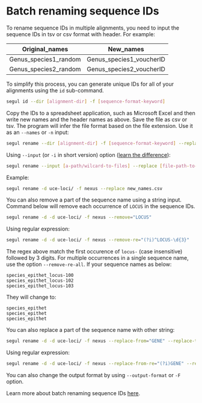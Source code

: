 # Batch renaming sequence IDs

To rename sequence IDs in multiple alignments, you need to input the sequence IDs in tsv or csv format with header. For example:

| Original_names        | New_names                |
| --------------------- | ------------------------ |
| Genus_species1_random | Genus_species1_voucherID |
| Genus_species2_random | Genus_species2_voucherID |

To simplify this process, you can generate unique IDs for all of your alignments using the `id` sub-command.

```Bash
segul id --dir [alignment-dir] -f [sequence-format-keyword]
```

Copy the IDs to a spreadsheet application, such as Microsoft Excel and then write new names and the header names as above. Save the file as csv or tsv. The program will infer the file format based on the file extension. Use it as an `--names` or `-n` input:

```Bash
segul rename --dir [alignment-dir] -f [sequence-format-keyword] --replace [file-path-to-IDs]
```

Using `--input` (or `-i` in short version) option ([learn the difference](https://github.com/hhandika/segul/wiki/4.-Command-Options#input-options)):

```Bash
segul rename --input [a-path/wilcard-to-files] --replace [file-path-to-IDs]
```

Example:

```Bash
segul rename -d uce-loci/ -f nexus --replace new_names.csv
```

You can also remove a part of the sequence name using a string input. Command below will remove each occurrence of `LOCUS` in the sequence IDs.

```Bash
segul rename -d -d uce-loci/ -f nexus --remove="LOCUS"
```

Using regular expression:

```Bash
segul rename -d -d uce-loci/ -f nexus --remove-re="(?i)^LOCUS-\d{3}"
```

The regex above match the first occurence of `locus-` (case insensitive) followed by 3 digits. For multiple occurrences in a single sequence name, use the option `--remove-re-all`. If your sequence names as below:

```Text
species_epithet_locus-100
species_epithet_locus-102
species_epithet_locus-103
```

They will change to:

```Text
species_epithet
species_epithet
species_epithet
```

You can also replace a part of the sequence name with other string:

```Bash
segul rename -d -d uce-loci/ -f nexus --replace-from="GENE" --replace-to="LOCUS
```

Using regular expression:

```Bash
segul rename -d -d uce-loci/ -f nexus --replace-from-re="(?i)GENE" --replace-to="LOCUS
```

You can also change the output format by using `--output-format` or `-F` option.

Learn more about batch renaming sequence IDs [here](https://github.com/hhandika/segul/wiki/5.-Usages#batch-renaming-sequence-ids).
